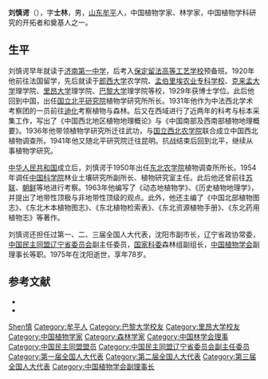 '''刘慎谔'''（{{bd|1897年|8月26日|1975年|11月23日|Liu刘}}），字'''士林'''，男，[[山东|山东]][[牟平|牟平]]人，中国植物学家、林学家，中国植物学科研究的开拓者和奠基人之一。

== 生平 ==
刘慎谔早年就读于[[济南第一中学|济南第一中学]]，后考入[[保定留法高等工艺学校|保定留法高等工艺学校]]预备班。1920年他前往法国留学，先后就读于[[郎西大学|郎西大学]]农学院、[[孟伯里埃农业专科学校|孟伯里埃农业专科学校]]、[[克来孟大学|克来孟大学]]理学院、[[里昂大学|里昂大学]]理学院、[[巴黎大学|巴黎大学]]理学院等校，1929年获博士学位。此后他回到中国，出任[[国立北平研究院|国立北平研究院]]植物学研究所所长。1931年他作为中法西北学术考察团的一员前往[[乌鲁木齐市|迪化]]考察植物与森林。后又在西域进行了近两年的科考与标本采集工作，写出了《中国西北地区植物地理概论》与《中国南部及西南部植物地理概要》。1936年他带领植物学研究所迁往武功，与[[国立西北农学院|国立西北农学院]]联合成立中国西北植物调查所。1941年他又随北平研究院迁往昆明。抗战结束后回到北平，继续从事植物学研究。

[[中华人民共和国|中华人民共和国]]成立后，刘慎谔于1950年出任[[东北农学院|东北农学院]]植物调查所所长。1954年调任[[中国科学院|中国科学院]]林业土壤研究所副所长、植物研究室主任。此后他还曾前往[[苏联|苏联]]、[[朝鲜|朝鲜]]等地进行考察。1963年他编写了《动态地植物学》、《历史植物地理学》，并提出了地带性顶极与非地带性顶级的观点。此外，他还主编了《中国北部植物图志》、《东北木本植物图志》、《东北植物检索表》、《东北资源植物手册》、《东北药用植物志》等著作。

刘慎谔还担任过第一、二、三届全国人大代表，沈阳市副市长，辽宁省政协常委，[[中国民主同盟辽宁省委员会|中国民主同盟辽宁省委员会]]副主任委员，[[国家科委|国家科委]]森林组副组长，[[中国植物学会|中国植物学会]]副理事长等职。1975年在沈阳逝世，享年78岁。

== 参考文献 ==
{{ReflistH}}
* {{cite book|title=《中国科学技术专家传略·农学编 林业卷 一》|editor=中国科学技术协会|publisher=中国科学技术出版社|year=1991}}
* {{cite book|title=《民国人物大辞典》|author=徐友春|publisher=河北人民出版社|year=1991}}
{{ReflistF}}

{{Navboxes
| title  = 刘慎谔在[[中国林学会|中国林学会]]的职务
| list1  =
{{中国林学会第二届理事会}}
{{中国林学会第三届理事会}}
}}

{{Authority control}}
{{DEFAULTSORT:Liu刘}}
[[Category:刘姓|Shen慎]]
[[Category:牟平人|Category:牟平人]]
[[Category:巴黎大学校友|Category:巴黎大学校友]]
[[Category:里昂大学校友|Category:里昂大学校友]]
[[Category:中国植物学家|Category:中国植物学家]]
[[Category:森林学家|Category:森林学家]]
[[Category:中国林学会理事|Category:中国林学会理事]]
[[Category:中国民主同盟盟员|Category:中国民主同盟盟员]]
[[Category:中国民主同盟辽宁省委员会副主任委员|Category:中国民主同盟辽宁省委员会副主任委员]]
[[Category:第一届全国人大代表|Category:第一届全国人大代表]]
[[Category:第二届全国人大代表|Category:第二届全国人大代表]]
[[Category:第三届全国人大代表|Category:第三届全国人大代表]]
[[Category:中国植物学会副理事长|Category:中国植物学会副理事长]]